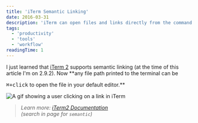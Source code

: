 ```yaml
---
title: 'iTerm Semantic Linking'
date: 2016-03-31
description: 'iTerm can open files and links directly from the command line.'
tags:
  - 'productivity'
  - 'tools'
  - 'workflow'
readingTime: 1
---
```


I just learned that [iTerm 2][iterm] supports semantic linking (at the time of
this article I'm on 2.9.2). Now \*\*any file path printed to the terminal can be

<kbd>⌘+click</kbd> to open the file in your default editor.**

![A gif showing a user clicking on a link in iTerm](iTermSemanticLinks_crvaz3.gif)

> _Learn more: [iTerm2 Documentation][iterm_docs]<br/> (search in page for
> `semantic`)_

[iterm]: https://www.iterm2.com/
[iterm_docs]: https://www.iterm2.com/documentation-one-page.html
